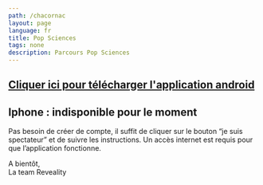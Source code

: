```yaml
---
path: /chacornac
layout: page
language: fr
title: Pop Sciences
tags: none
description: Parcours Pop Sciences
---
```





## [Cliquer ici pour télécharger l'application android](https://play.google.com/store/apps/details?id=io.reveality.app)

## Iphone : indisponible pour le moment

Pas besoin de créer de compte, il suffit de cliquer sur le bouton “je suis spectateur” et de suivre les instructions. Un accès internet est requis pour que l’application fonctionne.


A bientôt,  
La team Reveality
